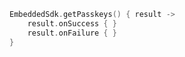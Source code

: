 ```kotlin
EmbeddedSdk.getPasskeys() { result ->
    result.onSuccess { }
    result.onFailure { }
}
```
